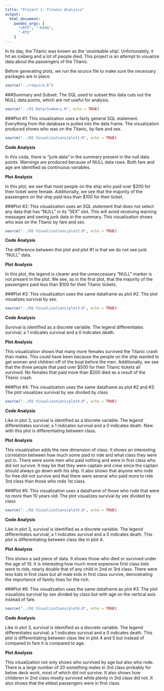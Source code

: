 ```yaml
---
title: "Project 1: Titanic Analysis"
output:
  html_document:
    pandoc_args: [
      "+RTS", "-K64m",
      "-RTS"
    ]
---
```

In its day, the Titanic was known as the 'unsinkable ship'. Unfortunately, it hit an iceberg and a lot of people died. This project is an attempt to visualize data about the passengers of the Titanic.

Before generating plots, we run the source file to make sure the necessary packages are in place.
```r
source("../require.R")
```

###Summary and Subset:
The SQL used to subset this data cuts out the NULL data points, which are not useful for analysis. 
```r
source("../01 Data/Summary.R", echo = TRUE)
```

###Plot #1:
This visualization uses a fairly general SQL statement. Everything from the database is pulled into the data frame. The visualization produced shows who was on the Titanic, by fare and sex. 
```r
source("../02 Visualizations/plot1.R", echo = TRUE)
```


**Code Analysis**

In this code, there is "junk data" in the summary present in the null data points. Warnings are produced because of NULL data rows. Both fare and age are identified as continuous variables.

**Plot Analysis**

In this plot, we see that most people on the ship who paid over $200 for their ticket were female. Additionally, we see that the majority of the passengers on the ship paid less than $100 for their ticket.

###Plot #2:
This visualization uses an SQL statement that does not select any data that has "NULL" in its "SEX" slot. This will avoid receiving warning messages and seeing junk data in the summary. This visualization shows who was on the Titanic by fare and sex.
```r
source("../02 Visualizations/plot2.R", echo = TRUE)
```


**Code Analysis**

The difference between this plot and plot #1 is that we do not see junk "NULL" data.

**Plot Analysis**

In this plot, the legend is clearer and the unneccessary "NULL" marker is not present in the plot. We see, as in the first plot, that the majority of the passengers paid less than $100 for their Titanic tickets.

###Plot #3:
This visualization uses the same dataframe as plot #2. The plot visualizes survival by sex.
```r
source("../02 Visualizations/plot3.R", echo = TRUE)
```


**Code Analysis**

Survival is identified as a discrete variable. The legend differentiates survival; a 1 indicates survival and a 0 indicates death.

**Plot Analysis**

This visualization shows that many more females survived the Titanic crash than males. This could have been because the people on the ship wanted to get women and children off of the boat before the men. Additionally, we see that the three people that paid over $500 for their Titanic tickets all survived. No females that paid more than $200 died as a result of the Titanic crash.

###Plot #4:
This visualization uses the same dataframe as plot #2 and #3. The plot visualizes survival by sex divided by class
```r
source("../02 Visualizations/plot4.R", echo = TRUE)
```


**Code Analysis**

Like in plot 3, survival is identified as a discrete variable. The legend differentiates survival; a 1 indicates survival and a 0 indicates death. New with this plot is differentiating between class.

**Plot Analysis**

This visualization adds the new dimension of class. It shows an interesting correlation between how much some paid to ride and what class they were put in.  There were some men who paid nothing and were in first class who did not survive. It may be that they were captain and crew since the captain should always go down with his ship.  It also shows that anyone who rode for free did not survive and that there were several who paid more to ride 3rd class than those who rode 1st class.

###Plot #5:
This visualization uses a dataframe of those who rode that were no more than 10 years old.  The plot visualizes survival by sex divided by class
```r
source("../02 Visualizations/plot5.R", echo = TRUE)
```


**Code Analysis**

Like in plot 3, survival is identified as a discrete variable. The legend differentiates survival; a 1 indicates survival and a 0 indicates death. This plot is differentiating between class like in plot 4.

**Plot Analysis**

This shows a sad piece of data.  It shows those who died or survived under the age of 10.  It is interesting how much more expensive first class kids were to ride, nearly double that of any child in 2nd or 3rd class.  There were less kids in first class but all male kids in first class survive, demostrating the importance of family lines for the rich.

###Plot #6:
This visualization uses the same dataframe as plot #3.  The plot visualizes survival by sex divided by class but with age on the vertical axis instead of fare.
```r
source("../02 Visualizations/plot6.R", echo = TRUE)
```


**Code Analysis**

Like in plot 3, survival is identified as a discrete variable. The legend differentiates survival; a 1 indicates survival and a 0 indicates death. This plot is differentiating between class like in plot 4 and 5 but instead of compared to fare it is compared to age.

**Plot Analysis**

This visualization not only shows who survived by age but also who rode.  There is a large number of 20 something males in 3rd class probably for below deck work, most of which did not survive.  It also shows how childeren in 2nd class mostly survived while plenty in 3rd class did not.  It also shows that the eldest passengers were in first class.